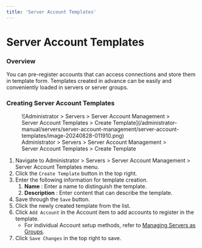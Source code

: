 ```yaml
---
title: 'Server Account Templates'
---
```


# Server Account Templates

### Overview

You can pre-register accounts that can access connections and store them in template form. Templates created in advance can be easily and conveniently loaded in servers or server groups.


### Creating Server Account Templates

<figure data-layout="center" data-align="center">
![Administrator &gt; Servers &gt; Server Account Management &gt; Server Account Templates &gt; Create Template](/administrator-manual/servers/server-account-management/server-account-templates/image-20240828-011910.png)
<figcaption>
Administrator &gt; Servers &gt; Server Account Management &gt; Server Account Templates &gt; Create Template
</figcaption>
</figure>

1. Navigate to Administrator &gt; Servers &gt; Server Account Management &gt; Server Account Templates menu.
2. Click the `Create Template` button in the top right. 
3. Enter the following information for template creation. 
    1.  **Name** : Enter a name to distinguish the template. 
    2.  **Description** : Enter content that can describe the template. 
4. Save through the `Save` button. 
5. Click the newly created template from the list. 
6. Click `Add Account` in the Account item to add accounts to register in the template. 
    * For individual Account setup methods, refer to [Managing Servers as Groups](../connection-management/server-groups/managing-servers-as-groups). 
7. Click `Save Changes` in the top right to save. 


